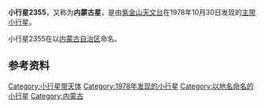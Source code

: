 {{Infobox Planet  
| name = 2355 Nei Monggol
| image = 
| caption = 
| discovery=yes | physical_characteristics = yes | bgcolour=#FFFFC0
| discovery_ref = 
| discoverer = [[紫金山天文台|紫金山天文台]]
| discovery_site = [[南京|南京]]
| discovered =  1978年10月30日
| mp_name = 2355
| alt_names = 1978 UV1
| named_after = [[内蒙古自治区|内蒙古自治区]]
| mp_category=[[小行星带|主带]]
| orbit_ref = <ref>[http://ssd.jpl.nasa.gov/sbdb.cgi?sstr=2355+Nei+Monggol JPL Small-Body Database 2355 Nei Monggol (1978 UV1)]</ref>
| epoch = 2011年8月27日
| semimajor=
| perihelion=2.6625955[[天文单位|AU]]
| aphelion= 3.0178851AU
| eccentricity = 0.1177280
| period = 1914.9280450[[日|地球日]] 
| inclination=10.00203[[角度|°]]
| asc_node=53.86902°
| arg_peri=278.31979°
| mean_anomaly=153.36908°
| avg_speed=
 | dimensions=
 | mass=
 | density=
 | surface_grav=
 | escape_velocity=
 | rotation=
 | spectral_type=
 | magnitude=11.40
 | abs_magnitude=
 | albedo=0.1692
 | single_temperature=
}}
'''小行星2355'''，又称为'''内蒙古星'''，是由[[紫金山天文台|紫金山天文台]]在1978年10月30日发现的[[小行星带|主带]][[小行星|小行星]]。

小行星2355在以[[内蒙古自治区|内蒙古自治区]]命名。

== 参考资料 ==
{{Reflist}}

{{Minor Planet Number|(2354)[[小行星2354|小行星2354]]|(2356)[[小行星2356|小行星2356]]}}

[[Category:小行星带天体|Category:小行星带天体]]
[[Category:1978年发现的小行星|Category:1978年发现的小行星]]
[[Category:以地名命名的小行星|Category:以地名命名的小行星]]
[[Category:内蒙古|Category:内蒙古]]